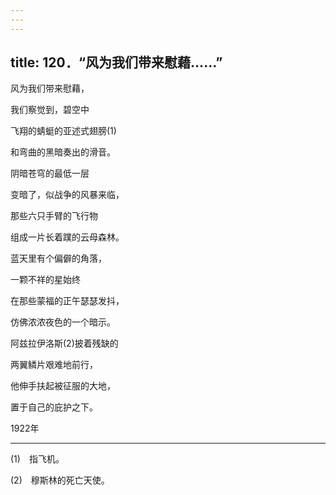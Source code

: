 ```yaml
---
---
---
```

title: 120．“风为我们带来慰藉……”
---




风为我们带来慰藉，

我们察觉到，碧空中

飞翔的蜻蜓的亚述式翅膀(1)

和弯曲的黑暗奏出的滑音。

阴暗苍穹的最低一层

变暗了，似战争的风暴来临，

那些六只手臂的飞行物

组成一片长着蹼的云母森林。

蓝天里有个偏僻的角落，

一颗不祥的星始终

在那些蒙福的正午瑟瑟发抖，

仿佛浓浓夜色的一个暗示。

阿兹拉伊洛斯(2)披着残缺的

两翼鳞片艰难地前行，

他伸手扶起被征服的大地，

置于自己的庇护之下。

1922年



* * *



(1)　指飞机。

(2)　穆斯林的死亡天使。